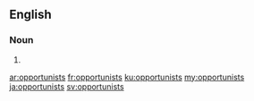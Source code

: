 ==English==

===Noun===
{{head|en|noun plural form}}

# {{plural of|opportunist|lang=en}}

[[ar:opportunists]]
[[fr:opportunists]]
[[ku:opportunists]]
[[my:opportunists]]
[[ja:opportunists]]
[[sv:opportunists]]